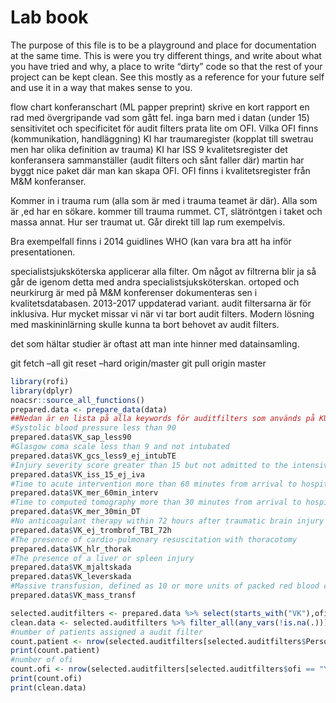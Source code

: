 # Lab book

The purpose of this file is to be a playground and place for
documentation at the same time. This is were you try different things,
and write about what you have tried and why, a place to write "dirty"
code so that the rest of your project can be kept clean. See this
mostly as a reference for your future self and use it in a way that
makes sense to you.

flow chart konferanschart (ML papper preprint)
skrive en kort rapport en rad med övergripande vad som gått fel.
inga barn med i datan (under 15)
sensitivitet och specificitet för audit filters
prata lite om OFI. Vilka OFI finns (kommunikation, handläggning)
KI har traumaregister (kopplat till swetrau men har olika definition av trauma) KI har ISS 9
kvalitetsregister det konferansera sammanställer (audit filters och sånt faller där)
martin har byggt nice paket där man kan skapa OFI.
OFI finns i kvalitetsregister från M&M konferanser.

Kommer in i trauma rum (alla som är med i trauma teamet är där). Alla som är ,ed har en sökare. kommer till trauma rummet.
CT, slätröntgen i taket och massa annat. Hur ser traumat ut. Går direkt till lap rum exempelvis. 

Bra exempelfall finns i 2014 guidlines WHO (kan vara bra att ha inför presentationen.

specialistsjuksköterska applicerar alla filter. Om något av filtrerna blir ja så går de igenom detta med andra specialistsjuksköterskan. 
ortoped och neurkirurg är med på M&M konferenser
dokumenteras sen i kvalitetsdatabasen.
2013-2017 uppdaterad variant.
audit filtersarna är för inklusiva. Hur mycket missar vi när vi tar bort audit filters. 
Modern lösning med maskininlärning skulle kunna ta bort behovet av audit filters.

det som hältar studier är oftast att man inte hinner med datainsamling. 

git fetch --all
git reset --hard origin/master
git pull origin master

```r
library(rofi)
library(dplyr)
noacsr::source_all_functions()
prepared.data <- prepare_data(data)
##Nedan är en lista på alla keywords för auditfilters som används på KUH.
#Systolic blood pressure less than 90
prepared.data$VK_sap_less90
#Glasgow coma scale less than 9 and not intubated
prepared.data$VK_gcs_less9_ej_intubTE
#Injury severity score greater than 15 but not admitted to the intensive care unit
prepared.data$VK_iss_15_ej_iva
#Time to acute intervention more than 60 minutes from arrival to hospital
prepared.data$VK_mer_60min_interv
#Time to computed tomography more than 30 minutes from arrival to hospital
prepared.data$VK_mer_30min_DT
#No anticoagulant therapy within 72 hours after traumatic brain injury
prepared.data$VK_ej_trombrof_TBI_72h
#The presence of cardio-pulmonary resuscitation with thoracotomy
prepared.data$VK_hlr_thorak
#The presence of a liver or spleen injury
prepared.data$VK_mjaltskada
prepared.data$VK_leverskada
#Massive transfusion, defined as 10 or more units of packed red blood cells within 24 hours
prepared.data$VK_mass_transf

selected.auditfilters <- prepared.data %>% select(starts_with("VK"),ofi)
clean.data <- selected.auditfilters %>% filter_all(any_vars(!is.na(.)))
#number of patients assigned a audit filter
count.patient <- nrow(selected.auditfilters[selected.auditfilters$PersonIdentity,])
print(count.patient)
#number of ofi
count.ofi <- nrow(selected.auditfilters[selected.auditfilters$ofi == "Yes",])
print(count.ofi)
print(clean.data)
```
